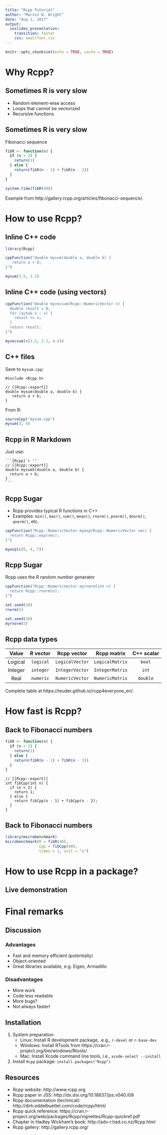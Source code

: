 ```yaml
---
title: "Rcpp Tutorial"
author: "Marvin N. Wright"
date: "Aug 1, 2017"
output: 
  ioslides_presentation: 
    transition: faster
    css: smallfont.css
---
```


```r
knitr::opts_chunk$set(echo = TRUE, cache = TRUE)
```

# Why Rcpp?

## Sometimes R is very slow

* Random element-wise access
* Loops that cannot be vectorized
* Recursive functions

## Sometimes R is very slow

Fibonacci sequence
```r
fibR <- function(n) {
  if (n < 2) {
    return(1)
  } else {
    return(fibR(n - 1) + fibR(n - 2))
  }
}
```

```r
system.time(fibR(40))
```

<div class="footnotes">Example from http://gallery.rcpp.org/articles/fibonacci-sequence/.</div>

# How to use Rcpp?

## Inline C++ code

```r
library(Rcpp)

cppFunction("double mysum(double a, double b) {
   return a + b;         
}")

mysum(3.5, 2.1)
```

## Inline C++ code (using vectors)

```r
cppFunction("double myvecsum(Rcpp::NumericVector v) {
  double result = 0;
  for (auto& x : v) {
    result += x;
  }
  return result;
}")

myvecsum(c(3.5, 2.1, 4.6))
```

## C++ files

Save to `mysum.cpp`:
```Rcpp
#include <Rcpp.h>

// [[Rcpp::export]]
double mysum(double a, double b) {
   return a + b;         
}
```

From R:
```r
sourceCpp("mysum.cpp")
mysum(3, 4)
```

## Rcpp in R Markdown

Just use:

    ```{Rcpp}`r ''`
    // [[Rcpp::export]]
    double mysum5(double a, double b) {
      return a + b;         
    }
    ```

## Rcpp Sugar

* Rcpp provides typical R functions in C++
* Examples: `min()`, `max()`, `sum()`, `mean()`, `rnorm()`, `pnorm()`, `dnorm()`, `qnorm()`, etc.


```r
cppFunction("Rcpp::NumericVector myexp(Rcpp::NumericVector vec) {
  return Rcpp::exp(vec);
}")

myexp(c(5, 4, 7))
```

## Rcpp Sugar 

Rcpp uses the R random number generator
```r
cppFunction("Rcpp::NumericVector myrnorm(int n) {
  return Rcpp::rnorm(n);
}")

set.seed(10)
rnorm(5)

set.seed(10)
myrnorm(5)
```

## Rcpp data types

|Value | R vector|Rcpp vector|Rcpp matrix|C++ scalar|
|:---:|:---:|:---:|:---:|:---:|
|Logical|`logical`  |`LogicalVector`| `LogicalMatrix`|`bool`|
|Integer|`integer`  |`IntegerVector`|`IntegerMatrix`|`int`|
|Real|`numeric` |`NumericVector`|`NumericMatrix`|`double`|

<div class="footnotes">Complete table at https://teuder.github.io/rcpp4everyone_en/.</div>

# How fast is Rcpp? 

## Back to Fibonacci numbers

```r
fibR <- function(n) {
  if (n < 2) {
    return(1)
  } else {
    return(fibR(n - 1) + fibR(n - 2))
  }
}
```

```Rcpp
// [[Rcpp::export]]
int fibCpp(int n) {
  if (n < 2) {
    return 1;
  } else {
    return fibCpp(n - 1) + fibCpp(n - 2);
  }
}
```

## Back to Fibonacci numbers

```r
library(microbenchmark)
microbenchmark(R = fibR(40), 
               Cpp = fibCpp(40), 
               times = 1, unit = "s")
```

# How to use Rcpp in a package? 

## Live demonstration

# Final remarks

## Discussion

### Advantages
* Fast and memory efficient (potentially)
* Object-oriented
* Great libraries available, e.g. Eigen, Armadillo

### Disadvantages
* More work
* Code less readable
* More bugs?
* Not always faster! 

## Installation

1. System preparation
    * Linux: Install R development package, .e.g., `r-devel` or `r-base-dev`
    * Windows: Install RTools from https://cran.r-project.org/bin/windows/Rtools/
    * Mac: Install Xcode command line tools, i.e., `xcode-select --install`
2. Install `Rcpp` package: `install.packages("Rcpp")`

## Resources

* Rcpp website: http://www.rcpp.org
* Rcpp paper in JSS: http://dx.doi.org/10.18637/jss.v040.i08
* Rcpp documentation (technical): http://dirk.eddelbuettel.com/code/rcpp/html/
* Rcpp quick reference: https://cran.r-project.org/web/packages/Rcpp/vignettes/Rcpp-quickref.pdf
* Chapter in Hadley Wickham's book: http://adv-r.had.co.nz/Rcpp.html
* Rcpp gallery: http://gallery.rcpp.org/


